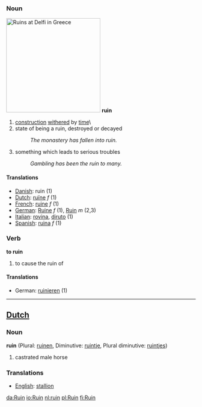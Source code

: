 ===Noun===
[[Image:Ruins at Delfi.JPG|right|250px|thumb|Ruins at Delfi in Greece]]
'''ruin'''
# [[construction]] [[withered]] by [[time]]\
# state of being a ruin, destroyed or decayed
#:''The monastery has fallen into ruin.''
# something which leads to serious troubles
#:''Gambling has been the ruin to many.''
====Translations====
*[[Danish]]: ruin (1)
*[[Dutch]]: [[ruïne]] ''f'' (1)
*[[French]]: [[ruine]] ''f'' (1)
*[[German]]: [[Ruine]] ''f'' (1), [[Ruin]] ''m'' (2,3)
*[[Italian]]: [[rovina]], [[diruto]] (1)
*[[Spanish]]: [[ruina]] ''f'' (1)
===Verb===
'''to ruin'''
# to cause the ruin of
====Translations====
*German: [[ruinieren]] (1)

----

==[[Dutch]]==
===Noun===

'''ruin''' (Plural: [[ruinen]], Diminutive: [[ruintje]], Plural diminutive: [[ruintjes]])

# castrated male horse

===Translations===
*[[English]]: [[stallion]]

[[da:Ruin]]
[[io:Ruin]]
[[nl:ruin]]
[[pl:Ruin]]
[[fi:Ruin]]